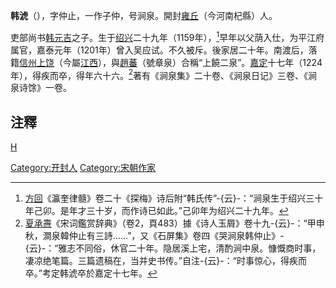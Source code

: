 '''韩淲'''（{{bd|1159年||1224年}}），字仲止，一作子仲，号涧泉。開封[[雍丘|雍丘]]（今河南杞縣）人。

吏部尚书[[韩元吉|韩元吉]]之子。生于[[绍兴|绍兴]]二十九年（1159年），<ref>[[方回|方回]]《瀛奎律髓》卷二十《探梅》诗后附“韩氏传”-{云}-：“涧泉生于绍兴三十年己卯。是年才三十岁，而作诗已如此。”己卯年为绍兴二十九年。</ref>早年以父荫入仕，为平江府属官，嘉泰元年（1201年）曾入吴应试。不久被斥。後家居二十年。南渡后，落籍[[信州|信州]][[上饶|上饶]]（今屬[[江西|江西]]），與[[趙蕃|趙蕃]]（號章泉）合稱“上饒二泉”。[[嘉定|嘉定]]十七年（1224年），得疾而卒，得年六十六。<ref>[[夏承燾|夏承燾]]《宋词鑑赏辞典》（卷2，頁483）據《诗人玉屑》卷十九-{云}-：“甲申秋，澗泉韓仲止有三詩……”，又《石屏集》卷四《哭涧泉韩仲止》-{云}-：“雅志不同俗，休官二十年。隐居溪上宅，清酌涧中泉。慷慨商时事，凄凉绝笔篇。三篇遗稿在，当并史书传。”自注-{云}-：“时事惊心，得疾而卒。”考定韩淲卒於嘉定十七年。</ref>著有《涧泉集》二十卷、《涧泉日记》三卷、《涧泉诗馀》一卷。

==注釋==
{{reflist}}

[[category:宋朝官員|H]]
[[Category:开封人|Category:开封人]]
[[Category:宋朝作家|Category:宋朝作家]]
